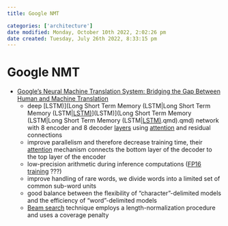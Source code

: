 ```yaml
---
title: Google NMT

categories: ['architecture']
date modified: Monday, October 10th 2022, 2:02:26 pm
date created: Tuesday, July 26th 2022, 8:33:15 pm
---
```


# Google NMT
- [Google’s Neural Machine Translation System: Bridging the Gap Between Human and Machine Translation](https://arxiv.org/abs/1609.08144)
	- deep [LSTM)](Long Short Term Memory (LSTM|Long Short Term Memory (LSTM|[LSTM)](LSTM)](LSTM)](Long Short Term Memory (LSTM|Long Short Term Memory (LSTM|[LSTM)](LSTM).qmd).qmd) network with 8 encoder and 8 decoder [layers](Layers.qmd) using [attention](Attention.qmd) and residual connections
	- improve parallelism and therefore decrease training time, their [attention](Attention.qmd) mechanism connects the bottom layer of the decoder to the top layer of the encoder
	- low-precision arithmetic during inference computations ([FP16 training](FP16%20training.qmd) ???)
	- improve handling of rare words, we divide words into a limited set of common sub-word units
	- good balance between the flexibility of “character”-delimited models and the efficiency of “word”-delimited models
	- [Beam search](Beam%20search.qmd) technique employs a length-normalization procedure and uses a coverage penalty



